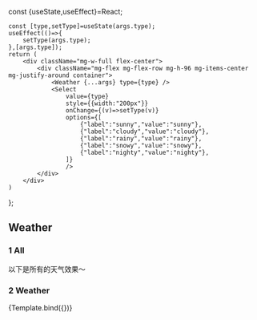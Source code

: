 const {useState,useEffect}=React;


<Meta
	title="Weather"
	component={Weather}
 />

<style>{`
.all-container div{
	flex: 0 0 150px;
}
`}</style>

	const [type,setType]=useState(args.type);
	useEffect(()=>{
		setType(args.type);
	},[args.type]);
	return (
		<div className="mg-w-full flex-center">
			<div className="mg-flex mg-flex-row mg-h-96 mg-items-center mg-justify-around container">
				<Weather {...args} type={type} />
				<Select
					value={type}
					style={{width:"200px"}}
					onChange={(v)=>setType(v)}
					options={[
						{"label":"sunny","value":"sunny"},
						{"label":"cloudy","value":"cloudy"},
						{"label":"rainy","value":"rainy"},
						{"label":"snowy","value":"snowy"},
						{"label":"nighty","value":"nighty"},
					]}
					/>
			</div>
		</div>
	)
};


## Weather

### 1 All
以下是所有的天气效果～

<Canvas>
	<Story name="all weathers">
		<div className="all-container flex-center mg-flex-nowrap mg-w-full">
			<Weather className="mg-mr-6" type="sunny" />
			<Weather className="mg-mr-6" type="rainy" />
			<Weather className="mg-mr-6" type="snowy" />
			<Weather className="mg-mr-6" type="cloudy" />
			<Weather className="mg-mr-6" type="nighty" />
		</div>
	</Story>
</Canvas>

### 2 Weather

<Canvas>
	<Story name="weather" args={{type:"sunny"}}>
		{Template.bind({})}
	</Story>
</Canvas>


